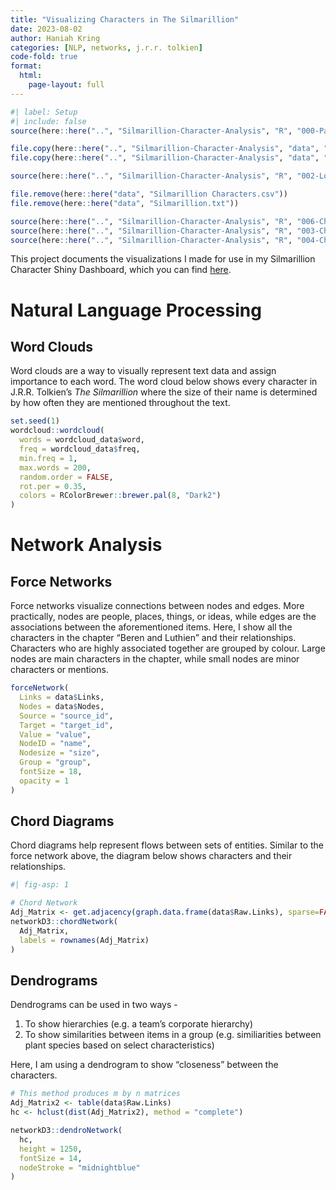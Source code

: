 ```yaml
---
title: "Visualizing Characters in The Silmarillion"
date: 2023-08-02
author: Haniah Kring 
categories: [NLP, networks, j.r.r. tolkien]
code-fold: true
format: 
  html: 
    page-layout: full
---
```


```r
#| label: Setup
#| include: false
source(here::here("..", "Silmarillion-Character-Analysis", "R", "000-Packages.R"))

file.copy(here::here("..", "Silmarillion-Character-Analysis", "data", "Silmarillion", "Silmarillion Characters.csv"), here::here("data"))
file.copy(here::here("..", "Silmarillion-Character-Analysis", "data", "Silmarillion", "Silmarillion.txt"), here::here("data"))

source(here::here("..", "Silmarillion-Character-Analysis", "R", "002-Load-Data.R"))

file.remove(here::here("data", "Silmarillion Characters.csv"))
file.remove(here::here("data", "Silmarillion.txt"))

source(here::here("..", "Silmarillion-Character-Analysis", "R", "006-Character-Extraction-Functions.R"))
source(here::here("..", "Silmarillion-Character-Analysis", "R", "003-Character-Wordcloud.R"))
source(here::here("..", "Silmarillion-Character-Analysis", "R", "004-Character-Networks.R"))
```

This project documents the visualizations I made for use in my Silmarillion Character Shiny Dashboard, which you can find [here](https://hrkring.shinyapps.io/Silmarillion-Characters-Dashboard/).

# Natural Language Processing

## Word Clouds

Word clouds are a way to visually represent text data and assign importance to each word. The word cloud below shows every character in J.R.R. Tolkien's *The Silmarillion* where the size of their name is determined by how often they are mentioned throughout the text.

```r
set.seed(1)
wordcloud::wordcloud(
  words = wordcloud_data$word,
  freq = wordcloud_data$freq,
  min.freq = 1,
  max.words = 200,
  random.order = FALSE,
  rot.per = 0.35,
  colors = RColorBrewer::brewer.pal(8, "Dark2")
)
```

# Network Analysis

## Force Networks

Force networks visualize connections between nodes and edges. More practically, nodes are people, places, things, or ideas, while edges are the associations between the aforementioned items. Here, I show all the characters in the chapter "Beren and Luthien" and their relationships. Characters who are highly associated together are grouped by colour. Large nodes are main characters in the chapter, while small nodes are minor characters or mentions.

```r
forceNetwork(
  Links = data$Links,
  Nodes = data$Nodes,
  Source = "source_id",
  Target = "target_id",
  Value = "value",
  NodeID = "name",
  Nodesize = "size",
  Group = "group",
  fontSize = 18,
  opacity = 1
)
```

## Chord Diagrams

Chord diagrams help represent flows between sets of entities. Similar to the force network above, the diagram below shows characters and their relationships.

```r
#| fig-asp: 1

# Chord Network
Adj_Matrix <- get.adjacency(graph.data.frame(data$Raw.Links), sparse=FALSE) # This method produces n by n matrices
networkD3::chordNetwork(
  Adj_Matrix,
  labels = rownames(Adj_Matrix)
)
```

## Dendrograms

Dendrograms can be used in two ways -

1.  To show hierarchies (e.g. a team's corporate hierarchy)
2.  To show similarities between items in a group (e.g. similiarities between plant species based on select characteristics)

Here, I am using a dendrogram to show "closeness" between the characters.

```r
# This method produces m by n matrices
Adj_Matrix2 <- table(data$Raw.Links)
hc <- hclust(dist(Adj_Matrix2), method = "complete")

networkD3::dendroNetwork(
  hc,
  height = 1250,
  fontSize = 14,
  nodeStroke = "midnightblue"
)
```
